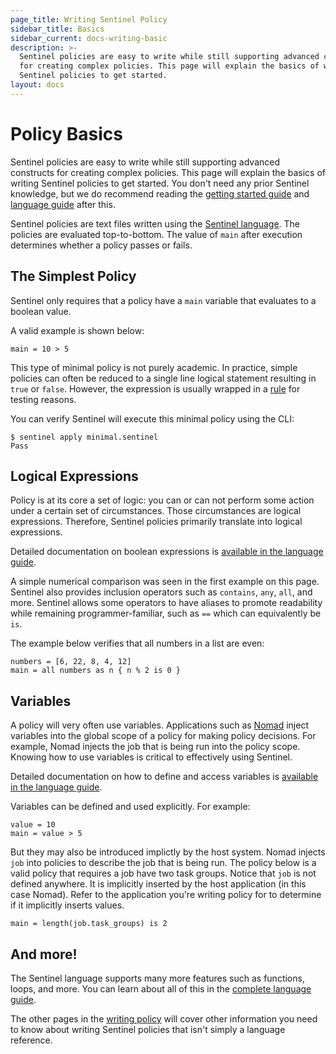 ```yaml
---
page_title: Writing Sentinel Policy
sidebar_title: Basics
sidebar_current: docs-writing-basic
description: >-
  Sentinel policies are easy to write while still supporting advanced constructs
  for creating complex policies. This page will explain the basics of writing
  Sentinel policies to get started.
layout: docs
---
```


# Policy Basics

Sentinel policies are easy to write while still supporting advanced constructs
for creating complex policies. This page will explain the basics of writing
Sentinel policies to get started. You don't need any prior Sentinel knowledge,
but we do recommend reading the
[getting started guide](/sentinel/intro/getting-started/first-policy) and
[language guide](/sentinel/language) after this.

Sentinel policies are text files written using the [Sentinel language](/sentinel/language).
The policies are evaluated top-to-bottom. The value of `main` after execution
determines whether a policy passes or fails.

## The Simplest Policy

Sentinel only requires that a policy have a `main` variable that evaluates to
a boolean value.

A valid example is shown below:

```sentinel
main = 10 > 5
```

This type of minimal policy is not purely academic. In practice, simple
policies can often be reduced to a single line logical statement resulting
in `true` or `false`. However, the expression is usually wrapped in a
[rule](/sentinel/language/rules) for testing reasons.

You can verify Sentinel will execute this minimal policy using the CLI:

```
$ sentinel apply minimal.sentinel
Pass
```

## Logical Expressions

Policy is at its core a set of logic: you can or can not perform some action
under a certain set of circumstances. Those circumstances are logical
expressions. Therefore, Sentinel policies primarily translate into logical
expressions.

Detailed documentation on boolean expressions is
[available in the language guide](/sentinel/language/boolexpr).

A simple numerical comparison was seen in the first example on this page.
Sentinel also provides inclusion operators such as `contains`, `any`, `all`, and
more. Sentinel allows some operators to have aliases to promote readability
while remaining programmer-familiar, such as `==` which can equivalently be `is`.

The example below verifies that all numbers in a list are even:

```sentinel
numbers = [6, 22, 8, 4, 12]
main = all numbers as n { n % 2 is 0 }
```

## Variables

A policy will very often use variables. Applications such as
[Nomad](https://www.nomadproject.io) inject variables into the global
scope of a policy for making policy decisions. For example, Nomad injects
the job that is being run into the policy scope. Knowing how to use
variables is critical to effectively using Sentinel.

Detailed documentation on how to define and access variables is
[available in the language guide](/sentinel/language/variables).

Variables can be defined and used explicitly. For example:

```sentinel
value = 10
main = value > 5
```

But they may also be introduced implictly by the host system. Nomad
injects `job` into policies to describe the job that is being run. The
policy below is a valid policy that requires a job have two task groups.
Notice that `job` is not defined anywhere. It is implicitly inserted by
the host application (in this case Nomad). Refer to the application you're
writing policy for to determine if it implicitly inserts values.

```sentinel
main = length(job.task_groups) is 2
```

## And more!

The Sentinel language supports many more features such as functions,
loops, and more. You can learn about all of this in the
[complete language guide](/sentinel/language).

The other pages in the [writing policy](/sentinel/writing)
will cover other information you need to know about writing Sentinel
policies that isn't simply a language reference.
